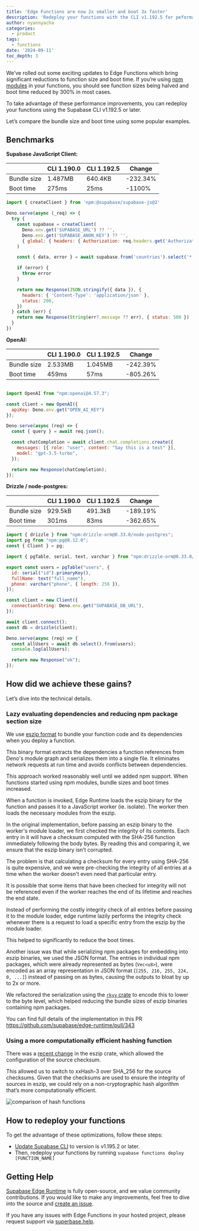```yaml
---
title: 'Edge Functions are now 2x smaller and boot 3x faster'
description: 'Redeploy your functions with the CLI v1.192.5 for peformance boost'
author: nyannyacha
categories:
  - product
tags:
  - functions
date: '2024-09-11'
toc_depth: 3
---
```


We’ve rolled out some exciting updates to Edge Functions which bring significant reductions to function size and boot time. If you’re using [npm modules](https://supabase.com/blog/edge-functions-node-npm) in your functions, you should see function sizes being halved and boot time reduced by 300% in most cases.

To take advantage of these performance improvements, you can redeploy your functions using the Supabase CLI v1.192.5 or later.

Let’s compare the bundle size and boot time using some popular examples.

## Benchmarks

**Supabase JavaScript Client:**

|  | **CLI 1.190.0** | **CLI 1.192.5** | **Change** |
| --- | --- | --- | --- |
| Bundle size | 1.487MB | 640.4KB | -232.34% |
| Boot time | 275ms | 25ms | -1100% |

```jsx
import { createClient } from 'npm:@supabase/supabase-js@2'

Deno.serve(async (_req) => {
  try {
    const supabase = createClient(
      Deno.env.get('SUPABASE_URL') ?? '',
      Deno.env.get('SUPABASE_ANON_KEY') ?? '',
      { global: { headers: { Authorization: req.headers.get('Authorization')! } } }
    )

    const { data, error } = await supabase.from('countries').select('*')

    if (error) {
      throw error
    }

    return new Response(JSON.stringify({ data }), {
      headers: { 'Content-Type': 'application/json' },
      status: 200,
    })
  } catch (err) {
    return new Response(String(err?.message ?? err), { status: 500 })
  }
})
```

**OpenAI:**

|  | **CLI 1.190.0** | **CLI 1.192.5** | **Change** |
| --- | --- | --- | --- |
| Bundle size | 2.533MB | 1.045MB | -242.39% |
| Boot time | 459ms | 57ms | -805.26% |

```jsx

import OpenAI from "npm:openai@4.57.3";

const client = new OpenAI({
  apiKey: Deno.env.get("OPEN_AI_KEY")
});

Deno.serve(async (req) => {
  const { query } = await req.json();

  const chatCompletion = await client.chat.completions.create({
    messages: [{ role: "user", content: "Say this is a test" }],
    model: "gpt-3.5-turbo",
  });

  return new Response(chatCompletion);
});
```

**Drizzle / node-postgres:**

|  | **CLI 1.190.0** | **CLI 1.192.5** | Change |
| --- | --- | --- | --- |
| Bundle size | 929.5kB | 491.3kB | -189.19% |
| Boot time | 301ms | 83ms | -362.65% |

```jsx
import { drizzle } from "npm:drizzle-orm@0.33.0/node-postgres";
import pg from "npm:pg@8.12.0";
const { Client } = pg;

import { pgTable, serial, text, varchar } from "npm:drizzle-orm@0.33.0/pg-core";

export const users = pgTable("users", {
  id: serial("id").primaryKey(),
  fullName: text("full_name"),
  phone: varchar("phone", { length: 256 }),
});

const client = new Client({
  connectionString: Deno.env.get("SUPABASE_DB_URL"),
});

await client.connect();
const db = drizzle(client);

Deno.serve(async (req) => {
  const allUsers = await db.select().from(users);
  console.log(allUsers);

  return new Response("ok");
});
```

## How did we achieve these gains?

Let’s dive into the technical details.

### Lazy evaluating dependencies and reducing npm package section size

We use [eszip format](https://github.com/denoland/eszip) to bundle your function code and its dependencies when you deploy a function.

This binary format extracts the dependencies a function references from Deno's module graph and serializes them into a single file. It eliminates network requests at run time and avoids conflicts between dependencies.

This approach worked reasonably well until we added npm support. When functions started using npm modules, bundle sizes and boot times increased.

When a function is invoked, Edge Runtime loads the eszip binary for the function and passes it to a JavaScript worker (ie. isolate). The worker then loads the necessary modules from the eszip.

In the original implementation, before passing an eszip binary to the worker's module loader, we first checked the integrity of its contents. Each entry in it will have a checksum computed with the SHA-256 function immediately following the body bytes. By reading this and comparing it, we ensure that the eszip binary isn’t corrupted.

The problem is that calculating a checksum for every entry using SHA-256 is quite expensive, and we were pre-checking the integrity of all entries at a time when the worker doesn't even need that particular entry.

It is possible that some items that have been checked for integrity will not be referenced even if the worker reaches the end of its lifetime and reaches the end state.

Instead of performing the costly integrity check of all entries before passing it to the module loader, edge runtime lazily performs the integrity check whenever there is a request to load a specific entry from the eszip by the module loader.

This helped to significantly to reduce the boot times.

Another issue was that while serializing npm packages for embedding into eszip binaries, we used the JSON format. The entries in individual npm packages, which were already represented as bytes (`Vec<u8>`), were encoded as an array representation in JSON format (`[255, 216, 255, 224, 0, ...]`) instead of passing on as bytes, causing the outputs to bloat by up to 2x or more.

We refactored the serialization using the [`rkyv` crate](https://github.com/rkyv/rkyv) to encode this to lower to the byte level, which helped reducing the bundle sizes of eszip binaries containing npm packages.

You can find full details of the implementation in this PR https://github.com/supabase/edge-runtime/pull/343

### Using a more computationally efficient hashing function

There was a [recent change](https://github.com/denoland/eszip/pull/181) in the eszip crate, which allowed the configuration of the source checksum.

This allowed us to switch to xxHash-3 over SHA_256 for the source checksums. Given that the checksums are used to ensure the integrity of sources in eszip, we could rely on a non-cryptographic hash algorithm that’s more computationally efficient.

![comparison of hash functions](/images/blog/edge-functions-faster-smaller/hash-functions.png)

## How to redeploy your functions

To get the advantage of these optimizations, follow these steps:

- [Update Supabase CLI](https://supabase.com/docs/guides/cli/getting-started#updating-the-supabase-cli) to version is v1.195.2 or later.
- Then, redeploy your functions by running `supabase functions deploy [FUNCTION_NAME]`

## Getting Help

[Supabase Edge Runtime](https://github.com/supabase/edge-runtime) is fully open-source, and we value community contributions. If you would like to make any improvements, feel free to dive into the source and [create an issue](https://github.com/supabase/edge-runtime/issues).


If you have any issues with Edge Functions in your hosted project, please request support via [superbase.help](http://supabase.help).
